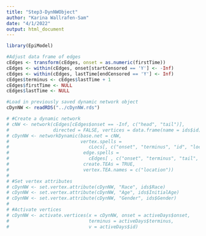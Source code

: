 ```yaml
---
title: "Step3-DynNWObject"
author: "Karina Wallrafen-Sam"
date: "4/1/2022"
output: html_document
---
```


```r
library(EpiModel)

#Adjust data frame of edges
cEdges <- transform(cEdges, onset = as.numeric(firstTime))
cEdges <- within(cEdges, onset[startCensored == 'Y'] <- -Inf)
cEdges <- within(cEdges, lastTime[endCensored == 'Y'] <- Inf)
cEdges$terminus <- cEdges$lastTime + 1
cEdges$firstTime <- NULL
cEdges$lastTime <- NULL

#Load in previously saved dynamic network object
cDynNW <- readRDS("../cDynNW.rds")

# #Create a dynamic network
# cNW <- network(cEdges[cEdges$onset == -Inf, c("head", "tail")],
#                directed = FALSE, vertices = data.frame(name = ids$id))
# cDynNW <- networkDynamic(base.net = cNW,
#                          vertex.spells =
#                             cLocs[, c("onset", "terminus", "id", "loc")],
#                           edge.spells =
#                             cEdges[ , c("onset", "terminus", "tail", "head")],
#                           create.TEAs = TRUE,
#                           vertex.TEA.names = c("location"))
# 
# #Set vertex attributes
# cDynNW <- set.vertex.attribute(cDynNW, "Race", ids$Race)
# cDynNW <- set.vertex.attribute(cDynNW, "Age", ids$InitialAge)
# cDynNW <- set.vertex.attribute(cDynNW, "Gender", ids$Gender)
# 
# #Activate vertices
# cDynNW <- activate.vertices(x = cDynNW, onset = activeDays$onset,
#                             terminus = activeDays$terminus,
#                             v = activeDays$id)
```
